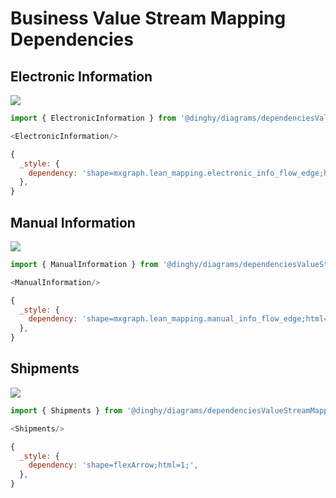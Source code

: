 
# Business Value Stream Mapping Dependencies


## Electronic Information

<Tabs>
  <TabItem value="Preview">

![](./electronic-information.png#drawio)

  </TabItem>
  <TabItem value="Usage">
    
```js
import { ElectronicInformation } from '@dinghy/diagrams/dependenciesValueStreamMapping'

<ElectronicInformation/>
```

  </TabItem>
  <TabItem value="Definition">
    
```js
{
  _style: {
    dependency: 'shape=mxgraph.lean_mapping.electronic_info_flow_edge;html=1;',
  },
}
```

  </TabItem>
</Tabs>


## Manual Information

<Tabs>
  <TabItem value="Preview">

![](./manual-information.png#drawio)

  </TabItem>
  <TabItem value="Usage">
    
```js
import { ManualInformation } from '@dinghy/diagrams/dependenciesValueStreamMapping'

<ManualInformation/>
```

  </TabItem>
  <TabItem value="Definition">
    
```js
{
  _style: {
    dependency: 'shape=mxgraph.lean_mapping.manual_info_flow_edge;html=1;',
  },
}
```

  </TabItem>
</Tabs>


## Shipments

<Tabs>
  <TabItem value="Preview">

![](./shipments.png#drawio)

  </TabItem>
  <TabItem value="Usage">
    
```js
import { Shipments } from '@dinghy/diagrams/dependenciesValueStreamMapping'

<Shipments/>
```

  </TabItem>
  <TabItem value="Definition">
    
```js
{
  _style: {
    dependency: 'shape=flexArrow;html=1;',
  },
}
```

  </TabItem>
</Tabs>

